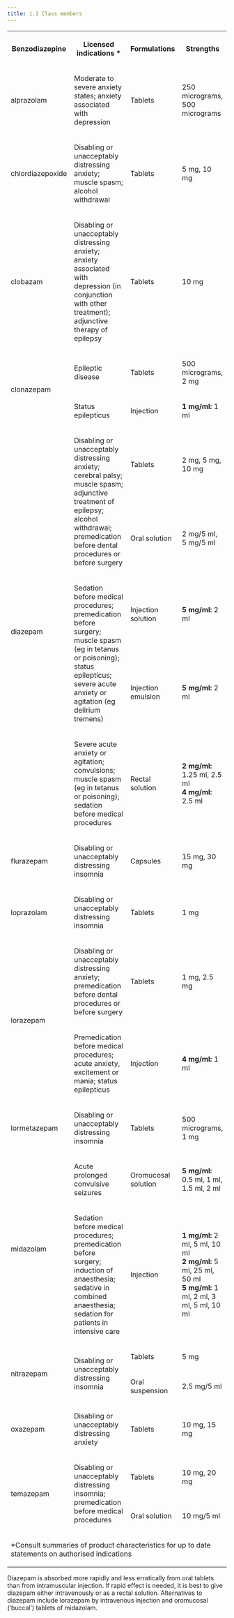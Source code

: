 ```yaml
---
title: 1.1 Class members
---
```





<table>
 <tr>
  <th>
   <p>
    <strong>
     Benzodiazepine
    </strong>
   </p>
  </th>
  <th>
   <p>
    <strong>
     Licensed indications
    </strong>
    *
   </p>
  </th>
  <th>
   <p>
    <strong>
     Formulations
    </strong>
   </p>
  </th>
  <th>
   <p>
    <strong>
     Strengths
    </strong>
   </p>
  </th>
 </tr>
 <tr>
  <td>
   <p>
    alprazolam
   </p>
  </td>
  <td>
   <p>
    Moderate to severe anxiety states; anxiety associated with depression
   </p>
  </td>
  <td>
   <p>
    Tablets
   </p>
  </td>
  <td>
   <p>
    250 micrograms, 500 micrograms
   </p>
  </td>
 </tr>
 <tr>
  <td>
   <p>
    chlordiazepoxide
   </p>
  </td>
  <td>
   <p>
    Disabling or unacceptably distressing anxiety; muscle spasm; alcohol withdrawal
   </p>
  </td>
  <td>
   <p>
    Tablets
   </p>
  </td>
  <td>
   <p>
    5 mg, 10 mg
   </p>
  </td>
 </tr>
 <tr>
  <td>
   <p>
    clobazam
   </p>
  </td>
  <td>
   <p>
    Disabling or unacceptably distressing anxiety; anxiety associated with depression (in conjunction with other treatment); adjunctive therapy of epilepsy
   </p>
  </td>
  <td>
   <p>
    Tablets
   </p>
  </td>
  <td>
   <p>
    10 mg
   </p>
  </td>
 </tr>
 <tr>
  <td rowspan="2">
   <p>
    clonazepam
   </p>
  </td>
  <td>
   <p>
    Epileptic disease
   </p>
  </td>
  <td>
   <p>
    Tablets
   </p>
  </td>
  <td>
   <p>
    500 micrograms, 2 mg
   </p>
  </td>
 </tr>
 <tr>
  <td>
   <p>
    Status epilepticus
   </p>
  </td>
  <td>
   <p>
    Injection
   </p>
  </td>
  <td>
   <p>
    <strong>
     1 mg/ml:
    </strong>
    1 ml
   </p>
  </td>
 </tr>
 <tr>
  <td rowspan="5">
   <p>
    diazepam
   </p>
  </td>
  <td rowspan="2">
   <p>
    Disabling or unacceptably distressing anxiety; cerebral palsy; muscle spasm; adjunctive treat­ment of epilepsy; alcohol withdrawal; premedi­cation before dental procedures or before surgery
   </p>
  </td>
  <td>
   <p>
    Tablets
   </p>
  </td>
  <td>
   <p>
    2 mg, 5 mg, 10 mg
   </p>
  </td>
 </tr>
 <tr>
  <td>
   <p>
    Oral solution
   </p>
  </td>
  <td>
   <p>
    2 mg/5 ml, 5 mg/5 ml
   </p>
  </td>
 </tr>
 <tr>
  <td rowspan="2">
   <p>
    Sedation before medical procedures; premedication before surgery; muscle spasm (eg in tetanus or poisoning); status epilepticus; severe acute anxiety or agitation (eg delirium tremens)
   </p>
  </td>
  <td>
   <p>
    Injection solution
   </p>
  </td>
  <td>
   <p>
    <strong>
     5 mg/ml:
    </strong>
    2 ml
   </p>
  </td>
 </tr>
 <tr>
  <td>
   <p>
    Injection emulsion
   </p>
  </td>
  <td>
   <p>
    <strong>
     5 mg/ml:
    </strong>
    2 ml
   </p>
  </td>
 </tr>
 <tr>
  <td>
   <p>
    Severe acute anxiety or agitation; convulsions; muscle spasm (eg in tetanus or poisoning); sedation before medical procedures
   </p>
  </td>
  <td>
   <p>
    Rectal solution
   </p>
  </td>
  <td>
   <p>
    <strong>
     2 mg/ml:
    </strong>
    1.25 ml, 2.5 ml
    <strong>
     <br/>
     4 mg/ml:
    </strong>
    2.5 ml
   </p>
  </td>
 </tr>
 <tr>
  <td>
   <p>
    flurazepam
   </p>
  </td>
  <td>
   <p>
    Disabling or unacceptably distressing insomnia
   </p>
  </td>
  <td>
   <p>
    Capsules
   </p>
  </td>
  <td>
   <p>
    15 mg, 30 mg
   </p>
  </td>
 </tr>
 <tr>
  <td>
   <p>
    loprazolam
   </p>
  </td>
  <td>
   <p>
    Disabling or unacceptably distressing insomnia
   </p>
  </td>
  <td>
   <p>
    Tablets
   </p>
  </td>
  <td>
   <p>
    1 mg
   </p>
  </td>
 </tr>
 <tr>
  <td rowspan="2">
   <p>
    lorazepam
   </p>
  </td>
  <td>
   <p>
    Disabling or unacceptably distressing anxiety; premedication before dental procedures or before surgery
   </p>
  </td>
  <td>
   <p>
    Tablets
   </p>
  </td>
  <td>
   <p>
    1 mg, 2.5 mg
   </p>
  </td>
 </tr>
 <tr>
  <td>
   <p>
    Premedication before medical procedures; acute anxiety, excitement or mania; status epilepticus
   </p>
  </td>
  <td>
   <p>
    Injection
   </p>
  </td>
  <td>
   <p>
    <strong>
     4 mg/ml:
    </strong>
    1 ml
   </p>
  </td>
 </tr>
 <tr>
  <td>
   <p>
    lormetazepam
   </p>
  </td>
  <td>
   <p>
    Disabling or unacceptably distressing insomnia
   </p>
  </td>
  <td>
   <p>
    Tablets
   </p>
  </td>
  <td>
   <p>
    500 micrograms, 1 mg
   </p>
  </td>
 </tr>
 <tr>
  <td rowspan="2">
   <p>
    midazolam
   </p>
  </td>
  <td>
   <p>
    Acute prolonged convulsive seizures
   </p>
  </td>
  <td>
   <p>
    Oromucosal solution
   </p>
  </td>
  <td>
   <p>
    <strong>
     5 mg/ml:
    </strong>
    0.5 ml, 1 ml, 1.5 ml, 2 ml
   </p>
  </td>
 </tr>
 <tr>
  <td>
   <p>
    Sedation before medical procedures; premedication before surgery; induction of anaesthesia; sedative in combined anaesthesia; sedation for patients in intensive care
   </p>
  </td>
  <td>
   <p>
    Injection
   </p>
  </td>
  <td>
   <p>
    <strong>
     1 mg/ml:
    </strong>
    2 ml, 5 ml, 10 ml
    <strong>
     <br/>
     2 mg/ml:
    </strong>
    5 ml, 25 ml, 50 ml
    <strong>
     <br/>
     5 mg/ml:
    </strong>
    1 ml, 2 ml, 3 ml, 5 ml, 10 ml
   </p>
  </td>
 </tr>
 <tr>
  <td rowspan="2">
   <p>
    nitrazepam
   </p>
  </td>
  <td rowspan="2">
   <p>
    Disabling or unacceptably distressing insomnia
   </p>
  </td>
  <td>
   <p>
    Tablets
   </p>
  </td>
  <td>
   <p>
    5 mg
   </p>
  </td>
 </tr>
 <tr>
  <td>
   <p>
    Oral suspension
   </p>
  </td>
  <td>
   <p>
    2.5 mg/5 ml
   </p>
  </td>
 </tr>
 <tr>
  <td>
   <p>
    oxazepam
   </p>
  </td>
  <td>
   <p>
    Disabling or unacceptably distressing anxiety
   </p>
  </td>
  <td>
   <p>
    Tablets
   </p>
  </td>
  <td>
   <p>
    10 mg, 15 mg
   </p>
  </td>
 </tr>
 <tr>
  <td rowspan="2">
   <p>
    temazepam
   </p>
  </td>
  <td rowspan="2">
   <p>
    Disabling or unacceptably distressing insomnia; premedication before medical procedures
   </p>
  </td>
  <td>
   <p>
    Tablets
   </p>
  </td>
  <td>
   <p>
    10 mg, 20 mg
   </p>
  </td>
 </tr>
 <tr>
  <td>
   <p>
    Oral solution
   </p>
  </td>
  <td>
   <p>
    10 mg/5 ml
   </p>
  </td>
 </tr>
 <tr>
  <td colspan="4">
   <p>
    *Consult summaries of product characteristics for up to date statements on authorised indications
   </p>
  </td>
 </tr>
</table>




  
<Expander title="Did you know...">
 <p>
  Diazepam is absorbed more rapidly and less erratically from oral tablets than from intramuscular injection. If rapid effect is needed, it is best to give diazepam either intravenously or as a rectal solution. Alternatives to diazepam include lorazepam by intravenous injection and oromucosal (‘buccal’) tablets of midazolam.
 </p>
</Expander>





